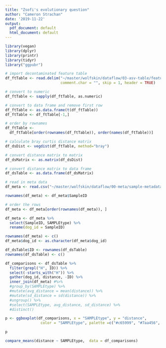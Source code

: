 ```yaml
---
title: "Zsofi's evolutionary question"
author: "Cameron Strachan"
date: '2019-11-22'
output:
  pdf_document: default
  html_document: default
---
```


```r
library(vegan)
library(dplyr)
library(printr)
library(tidyr)
library("ggpubr")
```

```r
# import decontaminated feature table
df_ftTable <- read.delim("~/master/wolfskin/dataflow/03-asv-table/feature-table-decontam.txt", 
                         comment.char = "", skip = 1, header = TRUE)

# convert to numeric
df_ftTable <- sapply(df_ftTable, as.numeric)

# convert to data frame and remove first row
df_ftTable <- as.data.frame(t(df_ftTable))
df_ftTable <- df_ftTable[-1,]

# order by rownames
df_ftTable <- 
  df_ftTable[order(rownames(df_ftTable)), order(names(df_ftTable))]

# calculate bray curtis distance matrix
df_dsDist <- vegdist(df_ftTable, method="bray")

# convert distance matrix to matrix
df_dsMatrix <- as.matrix(df_dsDist)

# convert distance matrix to data frame
df_dsTable <- as.data.frame(df_dsMatrix)
```

```r
# read in meta data
df_meta <- read.csv("~/master/wolfskin/dataflow/00-meta/sample-metadata.csv")

rownames(df_meta) <- df_meta$SampleID

# order the rows
df_meta <- df_meta[order(rownames(df_meta)), ]

df_meta <- df_meta %>% 
  select(SampleID, SAMPLEtype) %>%
  rename(dog_id = SampleID)

rownames(df_meta) <- c()
df_meta$dog_id <- as.character(df_meta$dog_id)
```

```r
df_dsTable$ID <- rownames(df_dsTable)
rownames(df_dsTable) <- c()

df_comparisons <- df_dsTable %>%
  filter(grepl("H", ID)) %>%
  select(-starts_with("H")) %>%
  gather(dog_id, distance, -ID) %>%
  inner_join(df_meta) #%>%
  #group_by(SAMPLEtype) %>%
  #mutate(avg_distance = mean(distance)) %>%
  #mutate(sd_distance = sd(distance)) %>%
  #ungroup() %>%
  #select(SAMPLEtype, avg_distance, sd_distance) %>%
  #distinct()
```

\newpage

```r
p <- ggboxplot(df_comparisons, x = "SAMPLEtype", y = "distance",
                color = "SAMPLEtype", palette =c("#c65999", "#7aa456", "#777acd", "#c96d44"), add = "jitter")

p
```

\newpage

```r
compare_means(distance ~ SAMPLEtype,  data = df_comparisons)
```